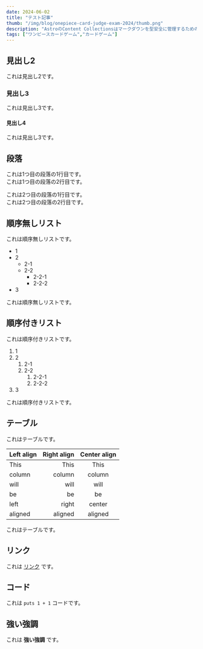 ```yaml
---
date: 2024-06-02
title: "テスト記事"
thumb: "/img/blog/onepiece-card-judge-exam-2024/thumb.png"
description: "AstroのContent Collectionsはマークダウンを型安全に管理するための機能です。Content Collectionsを用いたブログの構築手順をご紹介します。"
tags: ["ワンピースカードゲーム","カードゲーム"]
---
```

## 見出し2

これは見出し2です。

### 見出し3

これは見出し3です。

#### 見出し4

これは見出し3です。

## 段落

これは1つ目の段落の1行目です。  
これは1つ目の段落の2行目です。

これは2つ目の段落の1行目です。  
これは2つ目の段落の2行目です。

## 順序無しリスト

これは順序無しリストです。

- 1
- 2
    - 2-1
    - 2-2
        - 2-2-1
        - 2-2-2
- 3

これは順序無しリストです。

## 順序付きリスト

これは順序付きリストです。

1. 1
1. 2
    1. 2-1
    1. 2-2
        1. 2-2-1
        1. 2-2-2
1. 3

これは順序付きリストです。

## テーブル

これはテーブルです。

| Left align | Right align | Center align |
|:-----------|------------:|:------------:|
| This       |        This |     This     |
| column     |      column |    column    |
| will       |        will |     will     |
| be         |          be |      be      |
| left       |       right |    center    |
| aligned    |     aligned |   aligned    |

これはテーブルです。

## リンク

これは [リンク](http://example.com) です。

## コード

これは `puts 1 + 1` コードです。

## 強い強調

これは **強い強調** です。
